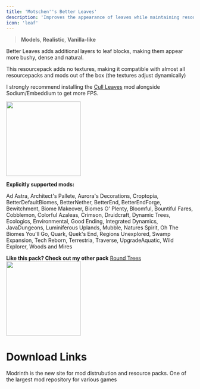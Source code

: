 ```yaml
---
title: 'Motschen''s Better Leaves'
description: 'Improves the appearance of leaves while maintaining resourcepack and mod compatibility!'
icon: 'leaf'
---
```


> <Icon icon="layer-group" iconType="regular" /> **Models**, <Icon icon="image" iconType="regular" /> **Realistic**, <Icon icon="ice-cream" iconType="regular" /> **Vanilla-like**


Better Leaves adds additional layers to leaf blocks, making them appear more bushy, dense and natural.

This resourcepack adds no textures, making it compatible with almost all resourcepacks and mods out of the box (the textures adjust dynamically)

<Tip>I strongly recommend installing the [Cull Leaves](https://www.modrinth.com/mod/cull-leaves) mod alongside Sodium/Embeddium to get more FPS.</Tip>

<img height="200" noZoom src="/images/mbl-1.png" />

**Explicitly supported mods:**

Ad Astra, Architect's Pallete, Aurora's Decorations, Croptopia, BetterDefaultBiomes, BetterNether, BetterEnd, BetterEndForge, Bewitchment, Biome Makeover, Biomes O' Plenty, Bloomful, Bountiful Fares, Cobblemon, Colorful Azaleas, Crimson, Druidcraft, Dynamic Trees, Ecologics, Environmental, Good Ending, Integrated Dynamics, JavaDungeons, Luminiferous Uplands, Mubble, Natures Spirit, Oh The Biomes You'll Go, Quark, Quek's End, Regions Unexplored, Swamp Expansion, Tech Reborn, Terrestria, Traverse, UpgradeAquatic, Wild Explorer, Woods and Mires

**Like this pack? Check out my other pack**
[Round Trees](/resourcepacks/roundtrees)
<img height="200" noZoom src="/images/roundtrees.png" />



# Download Links

<CardGroup cols={2}>
  <Card 
    title="Modrinth Download Link"
    icon= "download"
    href="https://modrinth.com/resourcepack/better-leaves"
  >
    Modrinth is the new site for mod distrubution and resource packs.
  </Card>
  <Card
    title="Curseforge Download Link"
    icon="download"
    href="https://www.curseforge.com/minecraft/texture-packs/motschens-better-leaves"
  >
    One of the largest mod repository for various games
  </Card>
</CardGroup>